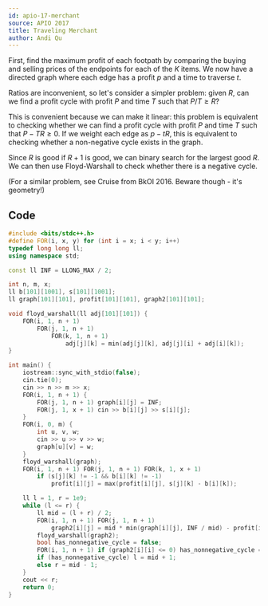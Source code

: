 ```yaml
---
id: apio-17-merchant
source: APIO 2017
title: Traveling Merchant
author: Andi Qu
---
```


First, find the maximum profit of each footpath by comparing the buying and selling prices of the endpoints for each of the $K$ items. We now have a directed graph where each edge has a profit $p$ and a time to traverse $t$.

Ratios are inconvenient, so let's consider a simpler problem: given $R$, can we find a profit cycle with profit $P$ and time $T$ such that $P/T \geq R$?

This is convenient because we can make it linear: this problem is equivalent to checking whether we can find a profit cycle with profit $P$ and time $T$ such that $P - TR \geq 0$. If we weight each edge as $p - tR$, this is equivalent to checking whether a non-negative cycle exists in the graph.

Since $R$ is good if $R + 1$ is good, we can binary search for the largest good $R$. We can then use Floyd-Warshall to check whether there is a negative cycle.

(For a similar problem, see Cruise from BkOI 2016. Beware though - it's geometry!)

## Code

```cpp
#include <bits/stdc++.h>
#define FOR(i, x, y) for (int i = x; i < y; i++)
typedef long long ll;
using namespace std;

const ll INF = LLONG_MAX / 2;

int n, m, x;
ll b[101][1001], s[101][1001];
ll graph[101][101], profit[101][101], graph2[101][101];

void floyd_warshall(ll adj[101][101]) {
    FOR(i, 1, n + 1)
        FOR(j, 1, n + 1)
            FOR(k, 1, n + 1)
                adj[j][k] = min(adj[j][k], adj[j][i] + adj[i][k]);
}

int main() {
    iostream::sync_with_stdio(false);
    cin.tie(0);
    cin >> n >> m >> x;
    FOR(i, 1, n + 1) {
        FOR(j, 1, n + 1) graph[i][j] = INF;
        FOR(j, 1, x + 1) cin >> b[i][j] >> s[i][j];
    }
    FOR(i, 0, m) {
        int u, v, w;
        cin >> u >> v >> w;
        graph[u][v] = w;
    }
    floyd_warshall(graph);
    FOR(i, 1, n + 1) FOR(j, 1, n + 1) FOR(k, 1, x + 1) 
        if (s[j][k] != -1 && b[i][k] != -1)
            profit[i][j] = max(profit[i][j], s[j][k] - b[i][k]);

    ll l = 1, r = 1e9;
    while (l <= r) {
        ll mid = (l + r) / 2;
        FOR(i, 1, n + 1) FOR(j, 1, n + 1)
            graph2[i][j] = mid * min(graph[i][j], INF / mid) - profit[i][j];
        floyd_warshall(graph2);
        bool has_nonnegative_cycle = false;
        FOR(i, 1, n + 1) if (graph2[i][i] <= 0) has_nonnegative_cycle = true;
        if (has_nonnegative_cycle) l = mid + 1;
        else r = mid - 1;
    }
    cout << r;
    return 0;
}
```
